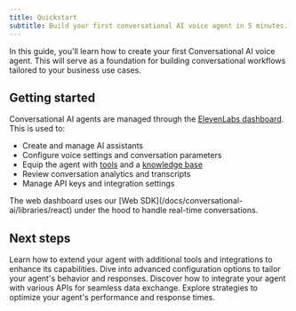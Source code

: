```yaml
---
title: Quickstart
subtitle: Build your first conversational AI voice agent in 5 minutes.
---
```


In this guide, you'll learn how to create your first Conversational AI voice agent. This will serve as a foundation for building conversational workflows tailored to your business use cases.

## Getting started

Conversational AI agents are managed through the [ElevenLabs dashboard](https://elevenlabs.io/app/conversational-ai). This is used to:

- Create and manage AI assistants
- Configure voice settings and conversation parameters
- Equip the agent with [tools](/docs/conversational-ai/customization/tools) and a [knowledge base](/docs/conversational-ai/customization/knowledge-base)
- Review conversation analytics and transcripts
- Manage API keys and integration settings

<Note>
  The web dashboard uses our [Web SDK](/docs/conversational-ai/libraries/react) under the hood to
  handle real-time conversations.
</Note>

<Tabs>
  <Tab title="Build a support agent">
    <Markdown src="/snippets/conversational-ai-guide-support-agent.mdx" />
  </Tab>
  <Tab title="Build a restaurant ordering agent">
    <Markdown src="/snippets/conversational-ai-guide-restaurant-agent.mdx" />
  </Tab>
</Tabs>

## Next steps

<CardGroup cols={2}>

<Card title="Extend with Tools" icon="tools" href="/learn/docs/extend-with-tools">
  Learn how to extend your agent with additional tools and integrations to enhance its capabilities.
</Card>

<Card title="Advanced Configuration" icon="cogs" href="/learn/docs/advanced-configuration">
  Dive into advanced configuration options to tailor your agent's behavior and responses.
</Card>

<Card title="Integrate with APIs" icon="api" href="/learn/docs/integrate-with-apis">
  Discover how to integrate your agent with various APIs for seamless data exchange.
</Card>

<Card title="Performance Optimization" icon="chart-line" href="/learn/docs/performance-optimization">
  Explore strategies to optimize your agent's performance and response times.
</Card>
  
</CardGroup>
